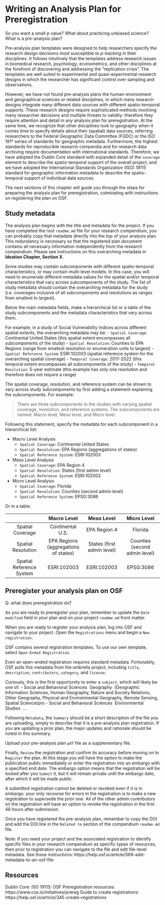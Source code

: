 # Writing an Analysis Plan for Preregistration

So you want a small *p* value?
What about practicing unbiased science?
What is a pre-analysis plan?

Pre-analysis plan templates were designed to help researchers specify the research design decisions most susceptible to *p-hacking* in their disciplines.
It follows intuitively that the templates address research issues in biomedical research, psychology, econometrics, and other disciplines at the forefront of discovering and addressing the "replication crisis".
The templates are well suited to experimental and quasi-experimental research designs in which the researcher has significant control over sampling and observations.

However, we have not found pre-analysis plans the human-environment and geographical sciences or related disciplines, in which many research designs integrate many different data sources with different spatio-temporal supports.
These research designs require sophisticated methods involving many researcher decisions and multiple threats to validity: therefore they require attention and detail in any analysis plan for preregistration.
At the same time, we recognize that other disciplines look to geography when it comes time to specify details about their (spatial) data sources, referring researchers to the Federal Geographic Data Committee (FGDC) or the ISO 191* series of standards for geographic metadata.
Furthermore, the highest standards for reproducible research compendia and for research data archiving require documentation with international standards.
Therefore, we have adopted the Dublin Core standard with expanded detail of the `coverage` element to describe the spatio-temporal support of the overall project; and we have adopted the International Standards Organization (ISO) 19115 standard for geographic information metadata to describe the spatio-temporal support of individual data sources.

The next sections of this chapter will guide you through the steps for preparing the analysis plan for preregistration, culminating with instructions on registering the plan on OSF.

## Study metadata

The analysis plan begins with the title and metadata for the project.
If you have completed the root `readme.md` file for your research compendium, you can probably copy that metadata directly into the top of your analysis plan.
This redundancy is necessary so that the registered plan document contains all necessary information independently from the research compendium.
Please see instructions on this overarching metadata in **Ideation Chapter, Section X**.

Some studies may contain subcomponents with different spatio-temporal characteristics, or may contain multi-level models.
In this case, you will need to enumerate different metadata values for the spatial and/or temporal characteristics that vary across subcomponents of the study.
The list of study metadata should contain the overarching metadata for the study (i.e. coverages inclusive of all subcomponents and resolutions as ranges from smallest to largest).

Below the main metadata fields, make a hierarchical list or a table of the study subcomponents and the metadata characteristics that vary across them.

For example, in a study of Social Vulnerability Indices across different spatial extents, the overarching metadata may be:
- `Spatial Coverage`: Continental United States (this spatial extent encompasses all subcomponents of the study)
- `Spatial Resolution`: Counties to EPA Regions (range from smallest resolution or enumeration units to largest)
- `Spatial Reference System`: ESRI:102003 (spatial reference system for the overarching spatial coverage)
- `Temporal Coverage`: 2017-2022 (this temporal extent encompasses all subcomponents of the study)
- `Temporal Resolution`: 5-year estimate (this example has only one resolution and therefore does not require a range)

The spatial coverage, resolution, and reference system can be shown to vary across study subcomponents by first adding a statement explaining the subcomponents.
For example:

> There are three subcomponents to the studies with varying spatial coverage, resolution, and reference systems.
The subcomponents are named: Macro level, Meso level, and Micro level.

Following this statement, specify the metadata for each subcomponent in a hierarchical list:

- Macro Level Analysis
  - `Spatial Coverage`: Continental United States
  - `Spatial Resolution`: EPA Regions (aggregations of states)
  - `Spatial Reference System`: ESRI:102003
- Meso Level Analysis
  - `Spatial Coverage`: EPA Region 4
  - `Spatial Resolution`: States (first admin level)
  - `Spatial Reference System`: ESRI:102003
- Micro Level Analysis
  - `Spatial Coverage`: Florida
  - `Spatial Resolution`: Counties (second admin level)
  - `Spatial Reference System`: EPSG:3086

Or in a table:

|   | Macro Level | Meso Level | Micro Level |
| :--: | :--: | :--: | :--: |
| Spatial Coverage | Continental U.S. | EPA Region 4 | Florida |
| Spatial Resolution | EPA Regions (aggregations of states) | States (first admin level) | Counties (second admin level) |
| Spatial Reference System | ESRI:102003 | ESRI:102003 | EPSG:3086

## Preregister your analysis plan on OSF

Q: what does preregistration do?

As you are ready to preregister your plan, remember to update the `Date modified` field in your plan and on your project `readme.md` front matter.

When you are ready to register your analysis plan, log into OSF and navigate to your project.
Open the `Registrations` menu and begin a `New registration`.

OSF contains several registration templates.
To use our own template, select `Open-Ended Registration`.

Even an open-ended registration requires standard metadata.
Fortunately, OSF pulls this metadata from the umbrella project, including `title`, `description`, `contributors`, `category`, and `license`.

Curiously, this is the first opportunity to enter a `subject`, which will likely be one of:
- Social and Behavioral Sciences \ Geography \ (Geographic Information Sciences, Human Geography, Nature and Society Relations, Other Geography, Physical and Environmental Geography, Remote Sensing, Spatial Science)pro
- Social and Behavioral Sciences \ Environmental Studies \ ...

Following `Metadata`, the `Summary` should be a short description of the file you are uploading, simply to describe that it is a pre-analysis plan registration.
If you are updating a prior plan, the major updates and rationale should be noted in this summary.

Upload your pre-analysis plan `pdf` file as a supplementary file.

Finally, `Review` the registration and confirm its accuracy before moving on to `Register` the plan.
At this stage you will have the option to make the publication public immediately or enter the registration into an embargo with a specified end date.
The embargo option means that the registration will be locked after you `Submit` it, but it will remain private until the embargo date, after which it will be made public.

A submitted registration cannot be deleted or revoked even if it is in embargo: your only recourse for errors in the registration is to make a new registration to supersede the prior one.
All of the other admin contributors on the registration will have an option to revoke the registration in the first 48 hours after submission.

Once you have registered the pre-analysis plan, remember to copy the DOI and add the DOI link in the `Related to` section of the compendium `readme.md` file.

Note: If you need your project and the associated registration to identify specific files in your research compendium as specific types of resources, then prior to registration you can navigate to the file and edit file-level metadata. See these instructions: https://help.osf.io/article/569-add-metadata-to-an-osf-file

## Resources

Dublin Core:
ISO 19115:
OSF Preregistration resources: https://www.cos.io/initiatives/prereg
Guide to create registrations: https://help.osf.io/article/345-create-registrations
